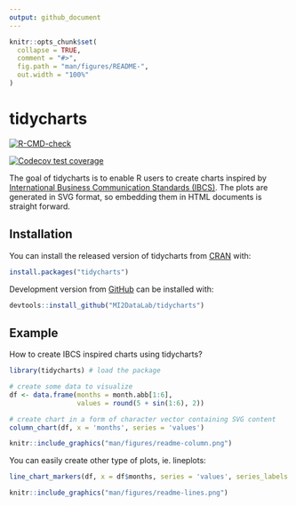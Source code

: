 ```yaml
---
output: github_document
---
```


<!-- README.md is generated from README.Rmd. Please edit that file -->

```r
knitr::opts_chunk$set(
  collapse = TRUE,
  comment = "#>",
  fig.path = "man/figures/README-",
  out.width = "100%"
)
```

# tidycharts

<!-- badges: start -->
[![R-CMD-check](https://github.com/MI2DataLab/tidycharts/workflows/R-CMD-check/badge.svg)](https://github.com/MMI2DataLab/tidycharts/actions)
<!-- badges: end -->

<!-- badges: start -->
[![Codecov test coverage](https://codecov.io/gh/SawickiBartosz/tidycharts/branch/main/graph/badge.svg)](https://codecov.io/gh/SawickiBartosz/tidycharts?branch=main)
<!-- badges: end -->

The goal of tidycharts is to enable R users to create charts inspired by [International Business Communication Standards (IBCS)](https://www.ibcs.com/). The plots are generated in SVG format, so embedding them in HTML documents is straight forward. 

## Installation

You can install the released version of tidycharts from [CRAN](https://CRAN.R-project.org) with:

``` r
install.packages("tidycharts")
```

Development version from [GitHub](https://github.com/) can be installed with:

``` r
devtools::install_github("MI2DataLab/tidycharts")
```

## Example

How to create IBCS inspired charts using tidycharts? 

```r
library(tidycharts) # load the package

# create some data to visualize
df <- data.frame(months = month.abb[1:6],
                 values = round(5 + sin(1:6), 2))

# create chart in a form of character vector containing SVG content
column_chart(df, x = 'months', series = 'values')
```
```r
knitr::include_graphics("man/figures/readme-column.png")
```

You can easily create other type of plots, ie. lineplots:

```r
line_chart_markers(df, x = df$months, series = 'values', series_labels = 'values')
```

```r
knitr::include_graphics("man/figures/readme-lines.png")
```
